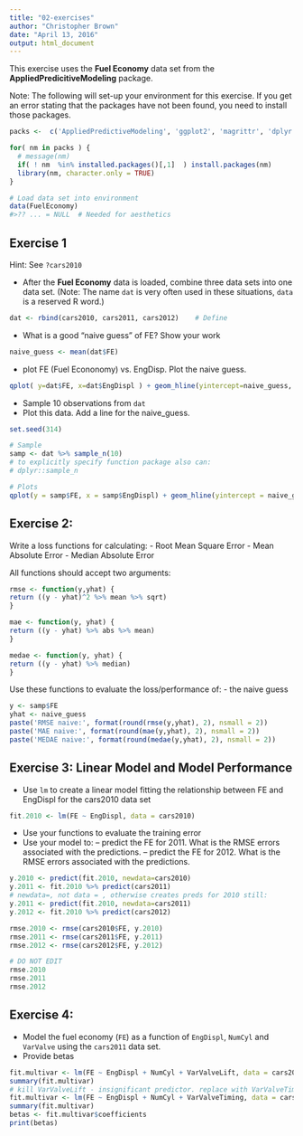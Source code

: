 ```yaml
---
title: "02-exercises"
author: "Christopher Brown"
date: "April 13, 2016"
output: html_document
---
```


This exercise uses the **Fuel Economy** data set from the **AppliedPredicitiveModeling** package.

Note: The following will set-up your environment for this exercise. If you get an error stating that the packages have not been found, you need to install those packages.


```r

packs <-  c('AppliedPredictiveModeling', 'ggplot2', 'magrittr', 'dplyr', 'magrittr')

for( nm in packs ) { 
  # message(nm)
  if( ! nm  %in% installed.packages()[,1]  ) install.packages(nm)
  library(nm, character.only = TRUE)
}

# Load data set into environment
data(FuelEconomy)
#>?? ... = NULL  # Needed for aesthetics 

```



## Exercise 1

Hint: See `?cars2010`


- After the **Fuel Economy** data is loaded, combine three data sets into one data set. (Note: The name `dat` is very often used in these situations, `data` is a reserved R word.)  

```r
dat <- rbind(cars2010, cars2011, cars2012)    # Define 
```


- What is a good "naive guess" of FE? Show your work

```r
naive_guess <- mean(dat$FE)
```


- plot FE (Fuel Econonomy) vs. EngDisp. Plot the naive guess.

```r
qplot( y=dat$FE, x=dat$EngDispl ) + geom_hline(yintercept=naive_guess, color="red")
```

- Sample 10 observations from `dat`
- Plot this data. Add a line for the naive_guess. 


```r

set.seed(314) 

# Sample 
samp <- dat %>% sample_n(10)
# to explicitly specify function package also can:
# dplyr::sample_n  

# Plots 
qplot(y = samp$FE, x = samp$EngDispl) + geom_hline(yintercept = naive_guess, color = 'red')

```


## Exercise 2:


Write a loss functions for calculating:
- Root Mean Square Error
- Mean Absolute Error
- Median Absolute Error

All functions should accept two arguments: 


```r

rmse <- function(y,yhat) {
return ((y - yhat)^2 %>% mean %>% sqrt)
}

mae <- function(y, yhat) {
return ((y - yhat) %>% abs %>% mean)
}

medae <- function(y, yhat) { 
return ((y - yhat) %>% median)
}

```

Use these functions to evaluate the loss/performance of:
- the naive guess

```r
y <- samp$FE
yhat <- naive_guess
paste('RMSE naive:', format(round(rmse(y,yhat), 2), nsmall = 2))
paste('MAE naive:', format(round(mae(y,yhat), 2), nsmall = 2))
paste('MEDAE naive:', format(round(medae(y,yhat), 2), nsmall = 2))
```

## Exercise 3: Linear Model and Model Performance 

- Use `lm` to create a linear model fitting the relationship between FE and EngDispl for the cars2010 data set


```r
fit.2010 <- lm(FE ~ EngDispl, data = cars2010)
```

- Use your functions to evaluate the training error
- Use your model to:
-- predict the FE for 2011. What is the RMSE errors associated with the predictions.
-- predict the FE for 2012. What is the RMSE errors associated with the predictions.

```r

y.2010 <- predict(fit.2010, newdata=cars2010)
y.2011 <- fit.2010 %>% predict(cars2011) 
# newdata=, not data = , otherwise creates preds for 2010 still:
y.2011 <- predict(fit.2010, newdata=cars2011)
y.2012 <- fit.2010 %>% predict(cars2012) 

rmse.2010 <- rmse(cars2010$FE, y.2010)
rmse.2011 <- rmse(cars2011$FE, y.2011)
rmse.2012 <- rmse(cars2012$FE, y.2012)

```


```r
# DO NOT EDIT 
rmse.2010 
rmse.2011
rmse.2012
```


## Exercise 4: 

- Model the fuel economy (`FE`) as a function of `EngDispl`, `NumCyl` and `VarValve` using the `cars2011` data set.  
- Provide betas


```r
fit.multivar <- lm(FE ~ EngDispl + NumCyl + VarValveLift, data = cars2011)
summary(fit.multivar)
# kill VarValveLift - insignificant predictor. replace with VarValveTiming:
fit.multivar <- lm(FE ~ EngDispl + NumCyl + VarValveTiming, data = cars2011)
summary(fit.multivar)
betas <- fit.multivar$coefficients
print(betas)
```
